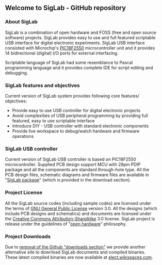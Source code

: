 ==Welcome to SigLab - GitHub repository==

===About SigLab===

SigLab is a combination of open hardware and FOSS (free and open source software) projects. SigLab provides easy to use and full featured scriptable USB interface for digital electronic experiments. SigLab USB interface consisted with Microchip's [http://ww1.microchip.com/downloads/en/devicedoc/39632c.pdf PIC18F2550] microcontroller unit and it provides 14 bidirectional (digital) I/O ports for external interfacing. 

Scriptable language of SigLab had some resemblance to Pascal programming language and it provides complete IDE for script editing and debugging.
 
===SigLab features and objectives===

Current version of SigLab system provides following core features/ objectives:
* Provide easy to use USB controller for digital electronic projects
* Avoid complexities of USB peripheral programming by providing full featured, easy to use scriptable interface
* Introduce DIY - USB controller with standard electronic components
* Provide live workspace to debug/watch hardware and firmware operations

===SigLab USB controller===

Current version of SigLab USB controller is based on PIC18F2550 microcontroller. Supplied PCB design support MCU with 28pin PDIP package and all the components are standard through-hole type. All the PCB design files, schematic diagrams and firmware files are available in "[http://github.com/dilshan/SigLab/downloads SigLab package]" (which is provided in the download section).

===Project License===

All the SigLab source codes (including sample codes) are licensed under the terms of [http://www.gnu.org/copyleft/gpl.html GNU General Public License] version 3.0. All the designs (which include PCB designs and schematics) and documents are licensed under the [http://creativecommons.org/licenses/by-sa/3.0/ Creative Commons Attribution-ShareAlike] 3.0 license. SigLab project is release under the guidelines of "[http://freedomdefined.org/OSHW open hardware]" philosophy.

===Project Downloads===

Due to [https://github.com/blog/1302-goodbye-uploads removal of the Github "downloads section"] we provide another alternative site to download SigLab documents and compiled binaries. These latest compiled binaries are now available at [http://elect.wikispaces.com/Downloads elect.wikispaces.com]. 

